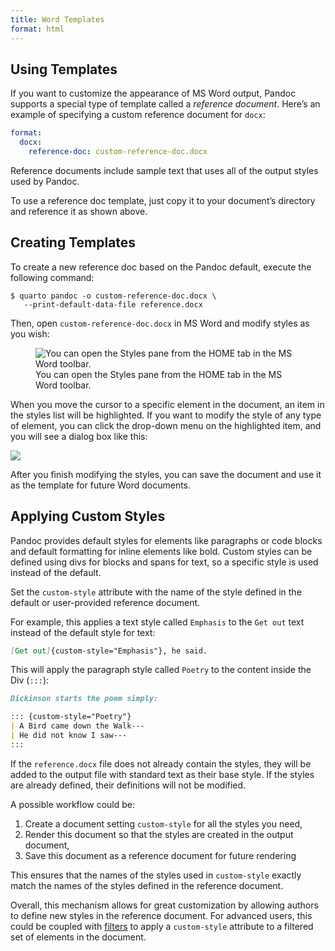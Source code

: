 ```yaml
---
title: Word Templates
format: html
---
```


## Using Templates

If you want to customize the appearance of MS Word output, Pandoc supports a special type of template called a *reference document*. Here's an example of specifying a custom reference document for `docx`:

``` yaml
format:
  docx:
    reference-doc: custom-reference-doc.docx
```

Reference documents include sample text that uses all of the output styles used by Pandoc.

To use a reference doc template, just copy it to your document's directory and reference it as shown above.

## Creating Templates {#sec-docx-create-template}

To create a new reference doc based on the Pandoc default, execute the following command:

    $ quarto pandoc -o custom-reference-doc.docx \
       --print-default-data-file reference.docx

Then, open `custom-reference-doc.docx` in MS Word and modify styles as you wish:

![You can open the Styles pane from the HOME tab in the MS Word toolbar.](images/word-styles.png){.preview-image fig-alt="Screenshot of Microsoft Word document open with Styles pane open in a pane over the left side of the document."}

When you move the cursor to a specific element in the document, an item in the styles list will be highlighted. If you want to modify the style of any type of element, you can click the drop-down menu on the highlighted item, and you will see a dialog box like this:

![](images/word-modify-styles.png){fig-alt="Modify Style dialog box with a properties section for selecting what is to be styled, and a formatting section for selecting the style settings. The color selection dropdown in the formatting section is open."}

After you finish modifying the styles, you can save the document and use it as the template for future Word documents.

## Applying Custom Styles

Pandoc provides default styles for elements like paragraphs or code blocks and default formatting for inline elements like bold. Custom styles can be defined using divs for blocks and spans for text, so a specific style is used instead of the default. 

Set the `custom-style` attribute with the name of the style defined in the default or user-provided reference document. 

For example, this applies a text style called `Emphasis` to the `Get out` text instead of the default style for text:

```markdown
[Get out]{custom-style="Emphasis"}, he said.
```

This will apply the paragraph style called `Poetry` to the content inside the Div (`:::`):

```markdown
Dickinson starts the poem simply:

::: {custom-style="Poetry"}
| A Bird came down the Walk---
| He did not know I saw---
:::
```

If the `reference.docx` file does not already contain the styles, they will be added to the output file with standard text as their base style. If the styles are already defined, their definitions will not be modified.

A possible workflow could be:

1. Create a document setting `custom-style` for all the styles you need,
2. Render this document so that the styles are created in the output document, 
3. Save this document as a reference document for future rendering

This ensures that the names of the styles used in `custom-style` exactly match the names of the styles defined in the reference document.

Overall, this mechanism allows for great customization by allowing authors to define new styles in the reference document. For advanced users, this could be coupled with [filters](/docs/comp/extensions/filters.qmd) to apply a `custom-style` attribute to a filtered set of elements in the document. 
